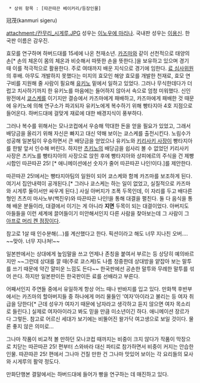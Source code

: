   * 상위 항목 : [따끈따끈 베이커리/등장인물]

冠茂(kanmuri sigeru)

attachment:/칸무리_시게루.JPG
성우는 [[이노우에 마리나]]. 국내판 성우는 [[이용신]]. 한국판 이름은 감우진.

효모를 연구하며 하버드대를 15세에 나온 천재소년. [[아즈마 카즈마|카즈마]]와 같이 선천적으로 태양의 손[* 손의 체온이 몸의 체온과 비슷해서 따뜻한 손을 뜻한다.]을 보유하고 있으며 경기 때 이를 적극적으로 활용한다. 주로 여태까지 배운 지식으로 경기에 임한다. [[쿠로야나기 료|료 심사위원]] 의 후배. 아무도 개발하지 못했다는 미지의 효모인 해양 효모를 개발한 천재로, 효모 연구비를 지원해 줄 사람이 필요해 [[아즈사가와 유키노|유키노]] 밑에서 일하고 있었다. 그러나 무식한데다가 더럽고 치사하기까지 한 유키노를 마음에는 들어하지 않아서 속으로 엄청 미워했다. 신인왕전에서 [[카와치 쿄스케|쿄스케]]를 이기지만 결승에서 카즈마에게 패배하고, 카즈마에게 패배한 것 때문에 유키노에 의해 연구소가 파괴되자 유키노에게 복수하기 위해 빵타지아 4호 지점으로 들어온다. 하버드대에 걸맞게 재료에 대한 배경지식이 풍부하다. 

그러나 복수를 위해서는 모나코컵에서 우승해 막대한 돈을 얻을 필요가 있었고, 그래서 배당금을 올리기 위해 자신은 빠지고 대신 약해 보이는 쿄스케를 출전시킨다. 노림수가 성공해 일본팀이 우승하면서 큰 배당금을 얻었으나 유키노와 [[마이스터 키리사키|키리사키 사장]]이 빵타지아를 한발 앞서 인수해 버린다. 하지만 [[아즈사가와 츠키노|츠키노]]의 배당금을 쉽사리 볼 수 없었던 키리사키 사장은 츠키노를 빵타지아의 사장으로 앉힌 후에 빵타지아와 상피에르의 주식을 건 제빵시합인 따끈따끈 25! [* 애니메이션에선 숫자가 줄어 따끈따끈 나인!이다.]를 제안한다.

따끈따끈 25!에서는 빵타지아팀의 일원이 되어 쿄스케와 함께 카즈마를 보조하게 된다. 여기서 집안내력이 공개된다.[* 그러나 쿄스케는 하는 일이 없었고, 실질적으로 카즈마와 시게루 둘이서만 싸우게 된다.] 사실 아버지가 조폭 두목인데, 이 자리를 두고 배다른 형인 츠츠미 마사노부(백진우)와 따끈따끈 나인!을 통해 대결을 펼친다. 둘 다 음식을 통해 배운 분들이라, 대결에서 이기는 게 아니라 '''지면''' 두목이 되는 대결이었다. 아버지도 아들들을 이런 세계에 끌어들이기 미안해서인지 다른 사람을 찾아보는데 그 사람이 그 [[마츠시로 켄|아프로 머리 켄 점장]]이다.
 
참고로 1살 때 인수분해(...)를 계산했다고 한다. 픽션이라고 해도 너무 지나친 오버.... ~~맞아. 너무 지나쳐!~~

일본판에서는 상대에게 높임말을 쓰고 언제나 존칭을 붙여서 부르는 등 상당히 예의바르지만 ~~그런데 상대를 깔 때(주로 쿄스케)도 나름 정중한데 상대방을 얕잡아 보는 말투를 쓰기 때문에 약간 얄미운 느낌도 든다~~ 한국판에선 공손한 말투와 무례한 말투를 섞어 쓴다. 하지만 일본판이든 한국판이든 료를 선배라고 부른다.

어째서인지 주연들 중에서 유일하게 항상 어느 때나 반바지를 입고 있다. 만화책 후반부에서는 카즈마의 할아버지들 중 하나에게 머리 물들인 '여자'아이라고 불리는 등 여자 취급을 당한다[* 근데 성우가 여자기 때문에 남자라고 생각하고 듣지 않으면 여자 목소리로 들린다.] 실제로 여자아이라고 봐도 믿을 만큼 미소년이긴 하다. 애니메이션 장르가 다 그렇든. 참고로 어르신 세대가 보기에는 비뚤어진 왈가닥 여고생으로 보일 것이다. 물론 좋지 않은 의미로...

그나마 작품이 비교적 볼 만하던 모나코컵 때까지는 비중이 크지 않다가 작품이 막장으로 치닫는 따끈따끈 25! 편부터 스와바라 대신 파티로 참가하면서 비중이 커지는 안습한 인물. 따끈따끈 25! 편에서 그나마 건질 만한 건 그나마 맛있어 보이는 각 요리들의 묘사와 시게루의 활약 정도다.

만화단행본 결말에서는 하버드대에 들어가 빵을 연구하는 데 매진하고 있다.
